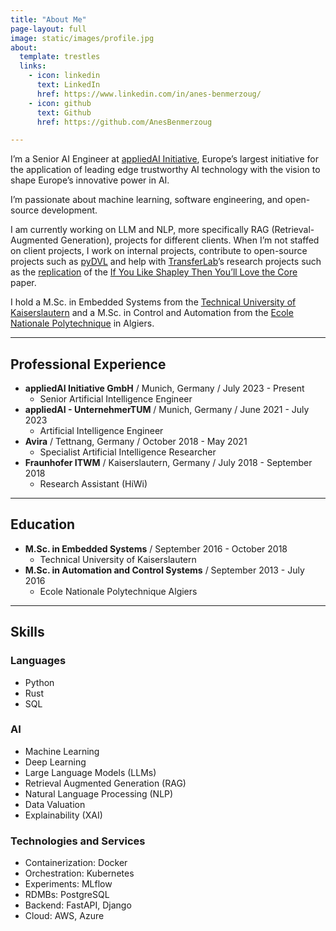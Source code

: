 ```yaml
---
title: "About Me"
page-layout: full
image: static/images/profile.jpg
about:
  template: trestles
  links:
    - icon: linkedin
      text: LinkedIn
      href: https://www.linkedin.com/in/anes-benmerzoug/
    - icon: github
      text: Github
      href: https://github.com/AnesBenmerzoug

---
```


I'm a Senior AI Engineer at [appliedAI Initiative](https://www.appliedai.de/), Europe's largest initiative for the application of leading edge trustworthy AI technology with the vision to shape Europe's innovative power in AI. 

I'm passionate about machine learning, software engineering, and open-source development. 

I am currently working on LLM and NLP, more specifically RAG (Retrieval-Augmented Generation), projects for different clients.
When I'm not staffed on client projects, I work on internal projects,
contribute to open-source projects such as [pyDVL](https://github.com/aai-institute/pyDVL)
and help with [TransferLab](https://transferlab.ai/authors/anes-benmerzoug)'s research projects
such as the [replication](https://github.com/ReScience/MLRC/blob/main/2022/32/article.pdf) of
the [If You Like Shapley Then You'll Love the Core](http://procaccia.info/wp-content/uploads/2020/12/core.pdf) paper.

I hold a M.Sc. in Embedded Systems from the [Technical University 
of Kaiserslautern](https://www.uni-kl.de/en/home/) and a M.Sc. in Control and Automation from
the [Ecole Nationale Polytechnique](http://www.enp.edu.dz/) in Algiers.

---

## Professional Experience

* **appliedAI Initiative GmbH** / Munich, Germany / July 2023 - Present
  - Senior Artificial Intelligence Engineer

* **appliedAI - UnternehmerTUM** / Munich, Germany / June 2021 - July 2023
  - Artificial Intelligence Engineer

* **Avira** / Tettnang, Germany / October 2018 - May 2021
  - Specialist Artificial Intelligence Researcher
    
* **Fraunhofer ITWM** / Kaiserslautern, Germany / July 2018 - September 2018
  - Research Assistant (HiWi)

---

## Education

* **M.Sc. in Embedded Systems** / September 2016 - October 2018
  - Technical University of Kaiserslautern

* **M.Sc. in Automation and Control Systems** / September 2013 - July 2016
  - Ecole Nationale Polytechnique Algiers

---

## Skills

### Languages

* Python
* Rust
* SQL

### AI

* Machine Learning
* Deep Learning
* Large Language Models (LLMs)
* Retrieval Augmented Generation (RAG)
* Natural Language Processing (NLP)
* Data Valuation
* Explainability (XAI)

### Technologies and Services

* Containerization: Docker
* Orchestration: Kubernetes
* Experiments: MLflow
* RDMBs: PostgreSQL
* Backend: FastAPI, Django
* Cloud: AWS, Azure
